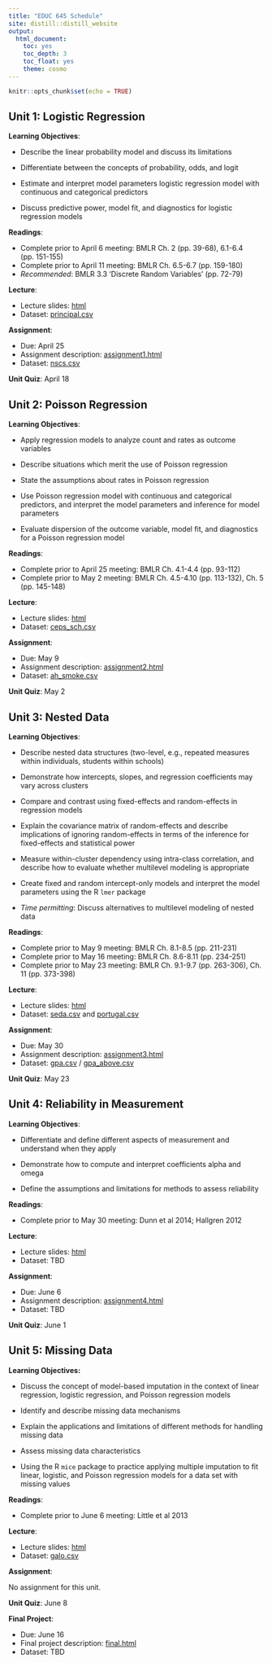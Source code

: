 ```yaml
---
title: "EDUC 645 Schedule"
site: distill::distill_website
output:
  html_document:
    toc: yes
    toc_depth: 3
    toc_float: yes
    theme: cosmo
---
```


```r
knitr::opts_chunk$set(echo = TRUE)
```

## Unit 1: Logistic Regression

**Learning Objectives**: 

- Describe the linear probability model and discuss its limitations

- Differentiate between the concepts of probability, odds, and logit

- Estimate and interpret model parameters logistic regression model with continuous and categorical predictors

- Discuss predictive power, model fit, and diagnostics for logistic regression models

**Readings**:

 * Complete prior to April 6 meeting: BMLR Ch. 2 (pp. 39-68), 6.1-6.4 (pp. 151-155)
 * Complete prior to April 11 meeting: BMLR Ch. 6.5-6.7 (pp. 159-180)
 * *Recommended*: BMLR 3.3 ‘Discrete Random Variables’ (pp. 72-79)

**Lecture**:

 * Lecture slides: [html](./slides/EDUC645_log_regression.html)
 * Dataset: [principal.csv](./data/principal.csv)

**Assignment**:

 * Due: April 25
 * Assignment description: [assignment1.html](./assignments/assignment1.html)
 * Dataset: [nscs.csv](./data/nscs.csv)
 
**Unit Quiz**: April 18

## Unit 2: Poisson Regression

**Learning Objectives**: 

- Apply regression models to analyze count and rates as outcome variables

-	Describe situations which merit the use of Poisson regression

-	State the assumptions about rates in Poisson regression

- Use Poisson regression model with continuous and categorical predictors, and interpret the model parameters and inference for model parameters

- Evaluate dispersion of the outcome variable, model fit, and diagnostics for a Poisson regression model

**Readings**: 

 * Complete prior to April 25 meeting: BMLR Ch. 4.1-4.4 (pp. 93-112)
 * Complete prior to May 2 meeting: BMLR Ch. 4.5-4.10 (pp. 113-132), Ch. 5 (pp. 145-148)
 
**Lecture**:

 * Lecture slides: [html](./slides/EDUC645_poisson_regression.html)
 * Dataset: [ceps_sch.csv](./data/ceps_sch.csv)

**Assignment**:

 * Due: May 9
 * Assignment description: [assignment2.html](./assignments/assignment2.html)
 * Dataset: [ah_smoke.csv](./data/ah_smoke.csv)
 
**Unit Quiz**: May 2

## Unit 3: Nested Data

**Learning Objectives**: 

- Describe nested data structures (two-level, e.g., repeated measures within individuals, students within schools)

- Demonstrate how intercepts, slopes, and regression coefficients may vary across clusters

- Compare and contrast using fixed-effects and random-effects in regression models

- Explain the covariance matrix of random-effects and describe implications of ignoring random-effects in terms of the inference for fixed-effects and statistical power

- Measure within-cluster dependency using intra-class correlation, and describe how to evaluate whether multilevel modeling is appropriate

- Create fixed and random intercept-only models and interpret the model parameters using the R `lmer` package

- *Time permitting*: Discuss alternatives to multilevel modeling of nested data

**Readings**: 
 
 * Complete prior to May 9 meeting: BMLR Ch. 8.1-8.5 (pp. 211-231)
 * Complete prior to May 16 meeting: BMLR Ch. 8.6-8.11 (pp. 234-251)
 * Complete prior to May 23 meeting: BMLR Ch. 9.1-9.7 (pp. 263-306), Ch. 11 (pp. 373-398)
 
**Lecture**:

 * Lecture slides: [html](./slides/EDUC645_nested_data.html)
 * Dataset: [seda.csv](./data/seda.csv) and [portugal.csv](./data/portugal.csv)

**Assignment**:

 * Due: May 30
 * Assignment description: [assignment3.html](./assignments/assignment3.html)
 * Dataset: [gpa.csv](./data/gpa.csv) / [gpa_above.csv](./data/gpa_above.csv)
 
**Unit Quiz**: May 23

## Unit 4: Reliability in Measurement

**Learning Objectives**: 

- Differentiate and define different aspects of measurement and understand when they apply

- Demonstrate how to compute and interpret coefficients alpha and omega

- Define the assumptions and limitations for methods to assess reliability

**Readings**: 

 * Complete prior to May 30 meeting: Dunn et al 2014; Hallgren 2012

**Lecture**:

 * Lecture slides: [html](./slides/EDUC645_measure_assess.html)
 * Dataset: TBD
 
**Assignment**:

 * Due: June 6
 * Assignment description: [assignment4.html](./assignments/assignment4.html)
 * Dataset: TBD
 
**Unit Quiz**: June 1

## Unit 5: Missing Data

**Learning Objectives:** 

- Discuss the concept of model-based imputation in the context of linear regression, logistic regression, and Poisson regression models

- Identify and describe missing data mechanisms

- Explain the applications and limitations of different methods for handling missing data

- Assess missing data characteristics 

- Using the R `mice` package to practice applying multiple imputation to fit linear, logistic, and Poisson regression models for a data set with missing values

**Readings**: 

 * Complete prior to June 6 meeting: Little et al 2013

**Lecture**:

 * Lecture slides: [html](./slides/EDUC645_cleaning_missing.html)
 * Dataset: [galo.csv](./data/galo.csv)
 
**Assignment**:

No assignment for this unit.

**Unit Quiz**: June 8

**Final Project**:

 * Due: June 16
 * Final project description: [final.html](./assignments/final.html)
 * Dataset: TBD
